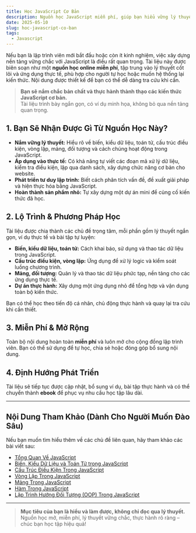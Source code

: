 ```yaml
---
title: Học JavaScript Cơ Bản
description: Nguồn học JavaScript miễn phí, giúp bạn hiểu vững lý thuyết nền tảng và áp dụng vào thực tế tự tin viết code, xây dựng chức năng cơ bản cho website.
date: 2025-05-10
slug: hoc-javascript-co-ban
tags:
  - Javascript
---
```


Nếu bạn là lập trình viên mới bắt đầu hoặc còn ít kinh nghiệm, việc xây dựng nền tảng vững chắc với JavaScript là điều rất quan trọng. Tài liệu này được biên soạn như một **nguồn học online miễn phí**, tập trung vào lý thuyết cốt lõi và ứng dụng thực tế, phù hợp cho người tự học hoặc muốn hệ thống lại kiến thức. Nội dung được thiết kế để bạn có thể dễ dàng tra cứu khi cần.

> **Bạn sẽ nắm chắc bản chất và thực hành thành thạo các kiến thức JavaScript cơ bản.**  
> Tài liệu trình bày ngắn gọn, có ví dụ minh họa, không bỏ qua nền tảng quan trọng.

## 1. Bạn Sẽ Nhận Được Gì Từ Nguồn Học Này?

- **Nắm vững lý thuyết:** Hiểu rõ về biến, kiểu dữ liệu, toán tử, cấu trúc điều kiện, vòng lặp, mảng, đối tượng và cách chúng hoạt động trong JavaScript.
- **Áp dụng vào thực tế:** Có khả năng tự viết các đoạn mã xử lý dữ liệu, kiểm tra điều kiện, lặp qua danh sách, xây dựng chức năng cơ bản cho website.
- **Phát triển tư duy lập trình:** Biết cách phân tích vấn đề, đề xuất giải pháp và hiện thực hóa bằng JavaScript.
- **Hoàn thành sản phẩm nhỏ:** Tự xây dựng một dự án mini để củng cố kiến thức đã học.

## 2. Lộ Trình & Phương Pháp Học

Tài liệu được chia thành các chủ đề trọng tâm, mỗi phần gồm lý thuyết ngắn gọn, ví dụ thực tế và bài tập tự luyện:

- **Biến, kiểu dữ liệu, toán tử:** Cách khai báo, sử dụng và thao tác dữ liệu trong JavaScript.
- **Cấu trúc điều kiện, vòng lặp:** Ứng dụng để xử lý logic và kiểm soát luồng chương trình.
- **Mảng, đối tượng:** Quản lý và thao tác dữ liệu phức tạp, nền tảng cho các ứng dụng thực tế.
- **Dự án thực hành:** Xây dựng một ứng dụng nhỏ để tổng hợp và vận dụng toàn bộ kiến thức.

Bạn có thể học theo tiến độ cá nhân, chủ động thực hành và quay lại tra cứu khi cần thiết.

## 3. Miễn Phí & Mở Rộng

Toàn bộ nội dung hoàn toàn **miễn phí** và luôn mở cho cộng đồng lập trình viên. Bạn có thể sử dụng để tự học, chia sẻ hoặc đóng góp bổ sung nội dung.

## 4. Định Hướng Phát Triển

Tài liệu sẽ tiếp tục được cập nhật, bổ sung ví dụ, bài tập thực hành và có thể chuyển thành **ebook** để phục vụ nhu cầu học tập lâu dài.

---

## Nội Dung Tham Khảo (Dành Cho Người Muốn Đào Sâu)

Nếu bạn muốn tìm hiểu thêm về các chủ đề liên quan, hãy tham khảo các bài viết sau:

- [Tổng Quan Về JavaScript](/tong-quan-javascript)
- [Biến, Kiểu Dữ Liệu và Toán Tử trong JavaScript](/bien-kieu-du-lieu-va-toan-tu-trong-javascript)
- [Cấu Trúc Điều Kiện Trong JavaScript](/cau-truc-dieu-kien-trong-javascript)
- [Vòng Lặp Trong JavaScript](/vong-lap-trong-javascript)
- [Mảng Trong JavaScript](/mang-trong-javascript)
- [Hàm Trong JavaScript](/ham-trong-javascript)
- [Lập Trình Hướng Đối Tượng (OOP) Trong JavaScript](/lap-trinh-huong-doi-tuong-oop-trong-javascript)

---

> **Mục tiêu của bạn là hiểu và làm được, không chỉ đọc qua lý thuyết.**  
> Nguồn học mở, miễn phí, lý thuyết vững chắc, thực hành rõ ràng – chúc bạn học tập hiệu quả!
